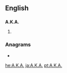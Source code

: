 {{also|aka|åka|AKA}}
==English==

==={{initialism}}===
'''A.K.A.'''

# {{alternative spelling of|AKA}}

===Anagrams===
* {{alphagram|[[aak#English|aak]]}}

[[he:A.K.A.]]
[[ja:A.K.A.]]
[[pt:A.K.A.]]